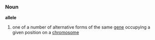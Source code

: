 ===Noun===
'''allele'''

# one of a number of alternative forms of the same [[gene]] occupying a given position on a [[chromosome]]